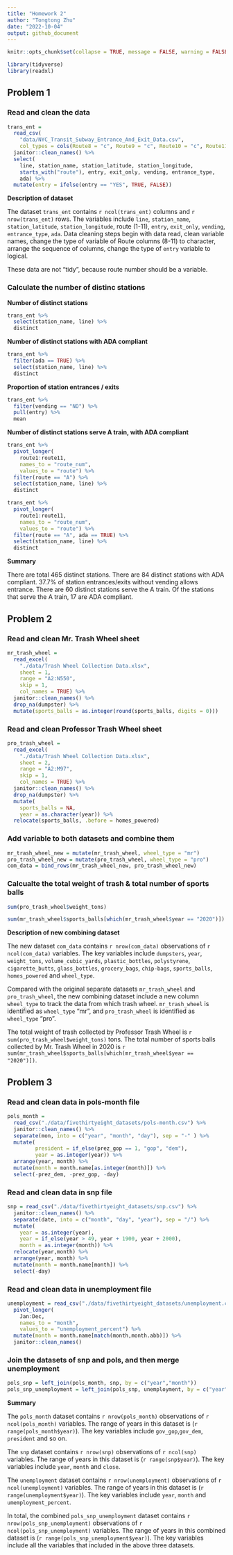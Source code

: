 ```yaml
---
title: "Homework 2"
author: "Tongtong Zhu"
date: "2022-10-04"
output: github_document
---
```


```r
knitr::opts_chunk$set(collapse = TRUE, message = FALSE, warning = FALSE)
```

```r
library(tidyverse)
library(readxl)
```

## Problem 1

### Read and clean the data 

```r
trans_ent = 
  read_csv(
    "data/NYC_Transit_Subway_Entrance_And_Exit_Data.csv",
    col_types = cols(Route8 = "c", Route9 = "c", Route10 = "c", Route11 = "c")) %>% 
  janitor::clean_names() %>% 
  select(
    line, station_name, station_latitude, station_longitude, 
    starts_with("route"), entry, exit_only, vending, entrance_type, 
    ada) %>% 
  mutate(entry = ifelse(entry == "YES", TRUE, FALSE))
```

**Description of dataset**

The dataset `trans_ent` contains `r ncol(trans_ent)` columns and `r nrow(trans_ent)` rows. The variables include `line`, `station_name`, `station_latitude`, `station_longitude`, route (1-11), `entry`, `exit_only`, `vending`, `entrance_type`, `ada`. Data cleaning steps begin with data read, clean variable names, change the type of variable of Route columns (8-11) to character, arrange the sequence of columns, change the type of `entry` variable to logical. 

These data are not "tidy", because route number should be a variable. 

### Calculate the number of distinc stations

**Number of distinct stations**

```r
trans_ent %>% 
  select(station_name, line) %>% 
  distinct
```

**Number of distinct stations with ADA compliant**

```r
trans_ent %>% 
  filter(ada == TRUE) %>% 
  select(station_name, line) %>% 
  distinct
```

**Proportion of station entrances / exits**

```r
trans_ent %>% 
  filter(vending == "NO") %>% 
  pull(entry) %>% 
  mean
```

**Number of distinct stations serve A train, with ADA compliant**

```r
trans_ent %>% 
  pivot_longer(
    route1:route11,
    names_to = "route_num",
    values_to = "route") %>% 
  filter(route == "A") %>% 
  select(station_name, line) %>% 
  distinct

trans_ent %>% 
  pivot_longer(
    route1:route11,
    names_to = "route_num",
    values_to = "route") %>% 
  filter(route == "A", ada == TRUE) %>% 
  select(station_name, line) %>% 
  distinct
```

**Summary**

There are total 465 distinct stations. 
There are 84 distinct stations with ADA compliant.
37.7% of station entrances/exits without vending allows entrance.
There are 60 distinct stations serve the A train. Of the stations that serve the A train, 17 are ADA compliant.


## Problem 2

### Read and clean Mr. Trash Wheel sheet

```r
mr_trash_wheel = 
  read_excel(
    "./data/Trash Wheel Collection Data.xlsx",
    sheet = 1,
    range = "A2:N550",
    skip = 1, 
    col_names = TRUE) %>% 
  janitor::clean_names() %>% 
  drop_na(dumpster) %>% 
  mutate(sports_balls = as.integer(round(sports_balls, digits = 0)))
```

### Read and clean Professor Trash Wheel sheet

```r
pro_trash_wheel = 
  read_excel(
    "./data/Trash Wheel Collection Data.xlsx",
    sheet = 2,
    range = "A2:M97",
    skip = 1, 
    col_names = TRUE) %>% 
  janitor::clean_names() %>% 
  drop_na(dumpster) %>% 
  mutate(
    sports_balls = NA,
    year = as.character(year)) %>% 
  relocate(sports_balls, .before = homes_powered)
```

### Add variable to both datasets and combine them

```r
mr_trash_wheel_new = mutate(mr_trash_wheel, wheel_type = "mr")
pro_trash_wheel_new = mutate(pro_trash_wheel, wheel_type = "pro")
com_data = bind_rows(mr_trash_wheel_new, pro_trash_wheel_new)

```

### Calcualte the total weight of trash & total number of sports balls

```r
sum(pro_trash_wheel$weight_tons)
```


```r
sum(mr_trash_wheel$sports_balls[which(mr_trash_wheel$year == "2020")])
```


**Description of new combining dataset**

The new dataset `com_data` contains `r nrow(com_data)` observations of `r ncol(com_data)` variables. The key variables include `dumpsters`, `year`, `weight_tons`, `volume_cubic_yards`, `plastic_bottles`, `polystyrene`, `cigarette_butts`, `glass_bottles`, `grocery_bags`, `chip-bags`, `sports_balls`, `homes_powered` and `wheel_type`. 

Compared with the original separate datasets `mr_trash_wheel` and `pro_trash_wheel`, the new combining dataset include a new column `wheel_type` to track the data from which trash wheel. `mr_trash_wheel` is identified as `wheel_type` "mr", and `pro_trash_wheel` is identified as `wheel_type` "pro". 

The total weight of trash collected by Professor Trash Wheel is `r sum(pro_trash_wheel$weight_tons)` tons. The total number of sports balls collected by Mr. Trash Wheel in 2020 is `r sum(mr_trash_wheel$sports_balls[which(mr_trash_wheel$year == "2020")])`.



## Problem 3

### Read and clean data in pols-month file

```r
pols_month = 
  read_csv("./data/fivethirtyeight_datasets/pols-month.csv") %>% 
  janitor::clean_names() %>%
  separate(mon, into = c("year", "month", "day"), sep = "-" ) %>% 
  mutate(
         president = if_else(prez_gop == 1, "gop", "dem"),
         year = as.integer(year)) %>% 
  arrange(year, month) %>% 
  mutate(month = month.name[as.integer(month)]) %>% 
  select(-prez_dem, -prez_gop, -day)

```

### Read and clean data in snp file

```r
snp = read_csv("./data/fivethirtyeight_datasets/snp.csv") %>% 
  janitor::clean_names() %>% 
  separate(date, into = c("month", "day", "year"), sep = "/") %>% 
  mutate(
    year = as.integer(year),
    year = if_else(year > 49, year + 1900, year + 2000),
    month = as.integer(month)) %>% 
  relocate(year,month) %>% 
  arrange(year, month) %>% 
  mutate(month = month.name[month]) %>% 
  select(-day) 

```

### Read and clean data in unemployment file

```r
unemployment = read_csv("./data/fivethirtyeight_datasets/unemployment.csv") %>% 
  pivot_longer(
    Jan:Dec,
    names_to = "month",
    values_to = "unemployment_percent") %>% 
  mutate(month = month.name[match(month,month.abb)]) %>% 
  janitor::clean_names()

```

### Join the datasets of snp and pols, and then merge unemployment

```r
pols_snp = left_join(pols_month, snp, by = c("year","month"))
pols_snp_unemployment = left_join(pols_snp, unemployment, by = c("year","month"))
```

**Summary**

The `pols_month` dataset  contains `r nrow(pols_month)` observations of `r ncol(pols_month)` variables. The range of years in this dataset is (`r range(pols_month$year)`). The key variables include `gov_gop`,`gov_dem`, `president` and so on.

The `snp` dataset contains `r nrow(snp)` observations of `r ncol(snp)` variables. The range of years in this dataset is (`r range(snp$year)`). The key variables include `year`, `month` and `close`.

The `unemployment` dataset contains `r nrow(unemployment)` observations of `r ncol(unemployment)` variables. The range of years in this dataset is (`r range(unemployment$year)`). The key variables include `year`, `month` and `umemployment_percent`.

In total, the combined `pols_snp_unemployment` dataset contains `r nrow(pols_snp_unemployment)` observations of `r ncol(pols_snp_unemployment)` variables. The range of years in this combined dataset is (`r range(pols_snp_unemployment$year)`). The key variables include all the variables that included in the above three datasets.
















